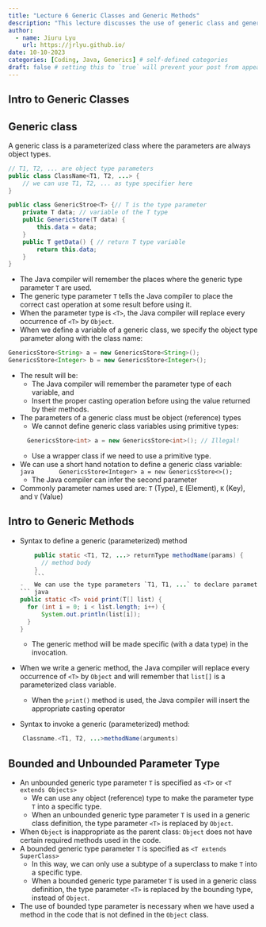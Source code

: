 ```yaml
---
title: "Lecture 6 Generic Classes and Generic Methods"
description: "This lecture discusses the use of generic class and generic methods in Java. It also touches on the use of generic classes in practice."
author:
  - name: Jiuru Lyu
    url: https://jrlyu.github.io/
date: 10-10-2023
categories: [Coding, Java, Generics] # self-defined categories
draft: false # setting this to `true` will prevent your post from appearing on your listing page until you're ready!
---
```


## Intro to Generic Classes

:::{#nte-generic-class .callout-note}
## **Generic class**
A generic class is a parameterized class where the parameters are always object types.

``` java
// T1, T2, ... are object type parameters
public class ClassName<T1, T2, ...> {
    // we can use T1, T2, ... as type specifier here
}
```
:::


``` java
public class GenericStroe<T> {// T is the type parameter
    private T data; // variable of the T type
    public GenericStore(T data) {
        this.data = data;
    }
    public T getData() { // return T type variable
        return this.data;
    }
}
```

-   The Java compiler will remember the places where the generic type parameter `T` are used.
-   The generic type parameter `T` tells the Java compiler to place the correct cast operation at some result before using it.
-   When the parameter type is `<T>`, the Java compiler will replace every occurrence of `<T>` by `Object`.
-   When we define a variable of a generic class, we specify the object type parameter along with the class name:

``` java
GenericsStore<String> a = new GenericsStore<String>();
GenericsStore<Integer> b = new GenericsStore<Integer>();
```
-   The result will be:
    -   The Java compiler will remember the parameter type of each variable, and
    -   Insert the proper casting operation before using the value returned by their methods.
-   The parameters of a generic class must be object (reference) types
    -   We cannot define generic class variables using primitive types:
    ``` java
      GenericsStore<int> a = new GenericsStore<int>(); // Illegal!
    ```
    -   Use a wrapper class if we need to use a primitive type.

-   We can use a short hand notation to define a generic class variable:
    ``` java
      GenericsStore<Integer> a = new GenericsStore<>();
    ```
    -   The Java compiler can infer the second parameter
-   Commonly parameter names used are: `T` (Type), `E` (Element), `K` (Key), and `V` (Value)

## Intro to Generic Methods
-   Syntax to define a generic (parameterized) method
    ``` java
    public static <T1, T2, ...> returnType methodName(params) {
      // method body
    }
    ```
    -   We can use the type parameters `T1, T1, ...` to declare parameter variables, local variables, and the return type of the method.
    ``` java
    public static <T> void print(T[] list) {
      for (int i = 0; i < list.length; i++) {
          System.out.println(list[i]);
      }   
    }
    ```
    -   The generic method will be made specific (with a data type) in the invocation.
-   When we write a generic method, the Java compiler will replace every occurrence of `<T>` by `Object` and will remember that `list[]` is a parameterized class variable.
    -   When the `print()` method is used, the Java compiler will insert the appropriate casting operator
-   Syntax to invoke a generic (parameterized) method:
``` java
    Classname.<T1, T2, ...>methodName(arguments)
```

## Bounded and Unbounded Parameter Type
-   An unbounded generic type parameter `T` is specified as `<T>` or `<T extends Objects>`
    -   We can use any object (reference) type to make the parameter type `T` into a specific type.
    -   When an unbounded generic type parameter `T` is used in a generic class definition, the type parameter `<T>` is replaced by `Object`.
-   When `Object` is inappropriate as the parent class: `Object` does not have certain required methods used in the code.
-   A bounded generic type parameter `T` is specified as `<T extends SuperClass>`
    -   In this way, we can only use a subtype of a superclass to make `T` into a specific type.
    -   When a bounded generic type parameter `T` is used in a generic class definition, the type parameter `<T>` is replaced by the bounding type, instead of `Object`.
-   The use of bounded type parameter is necessary when we have used a method in the code that is not defined in the `Object` class.
